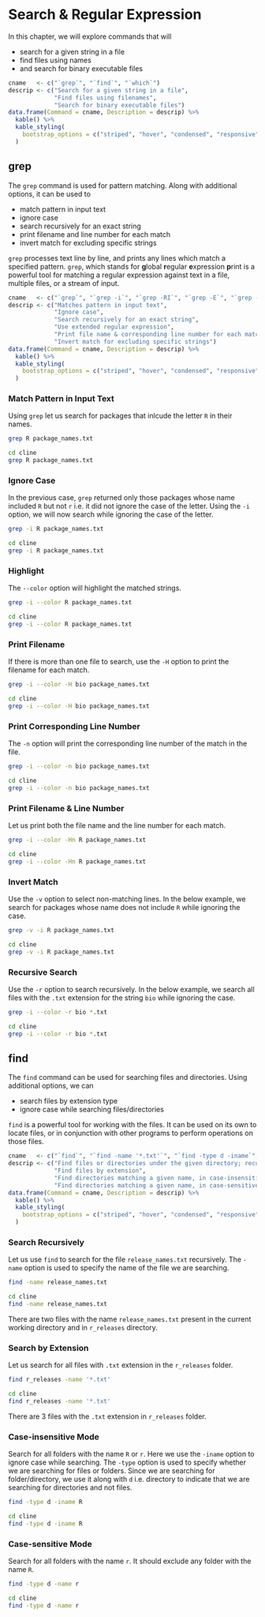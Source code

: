 # Search & Regular Expression {#command-line-regular-expression}

In this chapter, we will explore commands that will

- search for a given string in a file
- find files using names
- and search for binary executable files

```r
cname   <- c("`grep`", "`find`", "`which`")
descrip <- c("Search for a given string in a file",
             "Find files using filenames",
             "Search for binary executable files")
data.frame(Command = cname, Description = descrip) %>% 
  kable() %>% 
  kable_styling(
    bootstrap_options = c("striped", "hover", "condensed", "responsive")
  )
```

## grep

The `grep` command is used for pattern matching. Along with additional options, it can be used to

- match pattern in input text
- ignore case
- search recursively for an exact string
- print filename and line number for each match
- invert match for excluding specific strings

`grep` processes text line by line, and prints any lines which match a specified pattern. `grep`, which stands for **g**lobal **r**egular **e**xpression **p**rint is a powerful tool for matching a regular expression against text in a file, multiple files, or a stream of input. 

```r
cname   <- c("`grep`", "`grep -i`", "`grep -RI`", "`grep -E`", "`grep -Hn`", "`grep -v`")
descrip <- c("Matches pattern in input text",
             "Ignore case",
             "Search recursively for an exact string",
             "Use extended regular expression",
             "Print file name & corresponding line number for each match",
             "Invert match for excluding specific strings")
data.frame(Command = cname, Description = descrip) %>% 
  kable() %>% 
  kable_styling(
    bootstrap_options = c("striped", "hover", "condensed", "responsive")
  )
```

### Match Pattern in Input Text

Using `grep` let us search for packages that inlcude the letter `R` in their names.

```bash
grep R package_names.txt
```

```bash
cd cline
grep R package_names.txt
```

### Ignore Case

In the previous case, `grep` returned only those packages whose name included `R` but not `r` i.e. it did not ignore the case of the letter. Using the `-i` option, we will now search while ignoring the case of the letter.

```bash
grep -i R package_names.txt
```

```bash
cd cline
grep -i R package_names.txt
```

### Highlight

The `--color` option will highlight the matched strings. 

```bash
grep -i --color R package_names.txt
```

```bash
cd cline
grep -i --color R package_names.txt
```

### Print Filename 

If there is more than one file to search, use the `-H` option to print the filename for each match. 

```bash
grep -i --color -H bio package_names.txt
```

```bash
cd cline
grep -i --color -H bio package_names.txt
```

### Print Corresponding Line Number

The `-n` option will print the corresponding line number of the match in the file.

```bash
grep -i --color -n bio package_names.txt
```

```bash
cd cline
grep -i --color -n bio package_names.txt
```

### Print Filename & Line Number

Let us print both the file name and the line number for each match.

```bash
grep -i --color -Hn R package_names.txt
```

```bash
cd cline
grep -i --color -Hn R package_names.txt
```

### Invert Match

Use the `-v` option to select non-matching lines. In the below example, we search for packages whose name does not include `R` while ignoring the case.

```bash
grep -v -i R package_names.txt
```

```bash
cd cline
grep -v -i R package_names.txt
```

### Recursive Search

Use the `-r` option to search recursively. In the below example, we search all files with the `.txt` extension for the string `bio` while ignoring the case.

```bash
grep -i --color -r bio *.txt
```

```bash
cd cline
grep -i --color -r bio *.txt
```

## find

The `find` command can be used for searching files and directories. Using additional options, we can

- search files by extension type
- ignore case while searching files/directories

`find` is a powerful tool for working with the files. It can be used on its own to locate files, or in conjunction with other programs to perform operations on those files.

```r
cname   <- c("`find`", "`find -name '*.txt'`", "`find -type d -iname`", "`find -type d -name`")
descrip <- c("Find files or directories under the given directory; recursively",
             "Find files by extension",
             "Find directories matching a given name, in case-insensitive mode",
             "Find directories matching a given name, in case-sensitive mode")
data.frame(Command = cname, Description = descrip) %>% 
  kable() %>% 
  kable_styling(
    bootstrap_options = c("striped", "hover", "condensed", "responsive")
  )
```

### Search Recursively

Let us use `find` to search for the file `release_names.txt` recursively. The `-name` option is used to specify the name of the file we are searching.

```bash
find -name release_names.txt
```

```bash
cd cline
find -name release_names.txt
```

There are two files with the name `release_names.txt` present in the current working directory and in `r_releases` directory.

### Search by Extension

Let us search for all files with `.txt` extension in the `r_releases` folder.

```bash
find r_releases -name '*.txt'
```

```bash
cd cline
find r_releases -name '*.txt'
```

There are 3 files with the `.txt` extension in `r_releases` folder.

### Case-insensitive Mode

Search for all folders with the name `R` or `r`. Here we use the `-iname` option to ignore case while searching. The `-type` option is used to specify whether we are searching for files or folders. Since we are searching for folder/directory, we use it along with `d` i.e. directory to indicate that we are searching for directories and not files.

```bash
find -type d -iname R
```

```bash
cd cline
find -type d -iname R
```

### Case-sensitive Mode

Search for all folders with the name `r`. It should exclude any folder with the name `R`.

```bash
find -type d -name r
```

```bash
cd cline
find -type d -name r
```